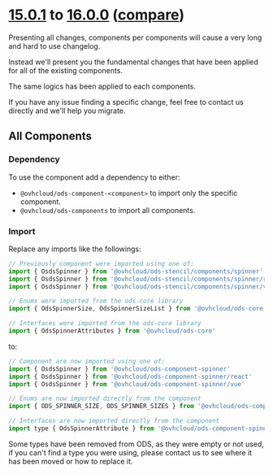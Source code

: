 
<Meta title="OVHcloud Design System/What's new?/Migration guide/15.x to 16.x" />

# [15.0.1](https://ovh.github.io/design-system/v15.0.1/?path=/story/ovhcloud-design-system-what-s-new-changelog--page) to [16.0.0](https://ovh.github.io/design-system/v16.0.0/?path=/story/ovhcloud-design-system-what-s-new-changelog--page) ([compare](https://github.com/ovh/design-system/compare/release/15.0...release/16.0))

Presenting all changes, components per components will cause a very long and hard to use changelog.

Instead we'll present you the fundamental changes that have been applied for all of the existing components.

The same logics has been applied to each components.

If you have any issue finding a specific change, feel free to contact us directly and we'll help you migrate.

## All Components

### Dependency

To use the component add a dependency to either:
- `@ovhcloud/ods-component-<component>` to import only the specific component.
- `@ovhcloud/ods-components` to import all components.

### Import

Replace any imports like the followings:
```js
// Previously component were imported using one of:
import { OsdsSpinner } from '@ovhcloud/ods-stencil/components/spinner'
import { OsdsSpinner } from '@ovhcloud/ods-stencil/components/spinner/react'
import { OsdsSpinner } from '@ovhcloud/ods-stencil/components/spinner/vue'

// Enums were imported from the ods-core library
import { OdsSpinnerSize, OdsSpinnerSizeList } from '@ovhcloud/ods-core'

// Interfaces were imported from the ods-core library
import { OdsSpinnerAttributes } from '@ovhcloud/ods-core'
```
to:
```js
// Component are now imported using one of:
import { OsdsSpinner } from '@ovhcloud/ods-component-spinner'
import { OsdsSpinner } from '@ovhcloud/ods-component-spinner/react'
import { OsdsSpinner } from '@ovhcloud/ods-component-spinner/vue'

// Enums are now imported directly from the component
import { ODS_SPINNER_SIZE, ODS_SPINNER_SIZES } from '@ovhcloud/ods-component-spinner'

// Interfaces are now imported directly from the component
import type { OdsSpinnerAttribute } from '@ovhcloud/ods-component-spinner'
```

Some types have been removed from ODS, as they were empty or not used, if you can't find a type you were using,
please contact us to see where it has been moved or how to replace it.
